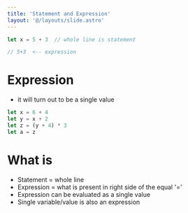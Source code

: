 ```yaml
---
title: 'Statement and Expression'
layout: '@/layouts/slide.astro'
---
```


```javascript
let x = 5 + 3  // whole line is statement

// 5+3  <-- expression
```

# Expression
* it will turn out to be a single value


```javascript
let x = 6 + 4
let y = x + 2
let z = (y + 4) * 3  
let a = z
```

# What is
* Statement = whole line
* Expression = what is present in right side of the equal '='
* Expression can be evaluated as a single value
* Single variable/value is also an expression